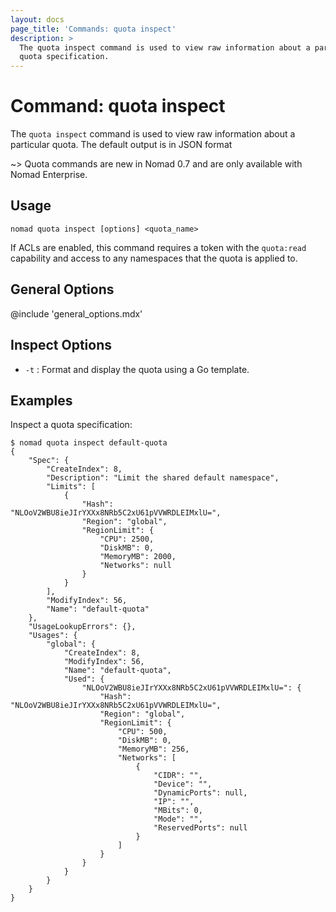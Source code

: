 ```yaml
---
layout: docs
page_title: 'Commands: quota inspect'
description: >
  The quota inspect command is used to view raw information about a particular
  quota specification.
---
```


# Command: quota inspect

The `quota inspect` command is used to view raw information about a particular
quota. The default output is in JSON format

~> Quota commands are new in Nomad 0.7 and are only available with Nomad
Enterprise.

## Usage

```plaintext
nomad quota inspect [options] <quota_name>
```

If ACLs are enabled, this command requires a token with the `quota:read`
capability and access to any namespaces that the quota is applied to.

## General Options

@include 'general_options.mdx'

## Inspect Options

- `-t`    : Format and display the quota using a Go template.

## Examples

Inspect a quota specification:

```shell-session
$ nomad quota inspect default-quota
{
    "Spec": {
        "CreateIndex": 8,
        "Description": "Limit the shared default namespace",
        "Limits": [
            {
                "Hash": "NLOoV2WBU8ieJIrYXXx8NRb5C2xU61pVVWRDLEIMxlU=",
                "Region": "global",
                "RegionLimit": {
                    "CPU": 2500,
                    "DiskMB": 0,
                    "MemoryMB": 2000,
                    "Networks": null
                }
            }
        ],
        "ModifyIndex": 56,
        "Name": "default-quota"
    },
    "UsageLookupErrors": {},
    "Usages": {
        "global": {
            "CreateIndex": 8,
            "ModifyIndex": 56,
            "Name": "default-quota",
            "Used": {
                "NLOoV2WBU8ieJIrYXXx8NRb5C2xU61pVVWRDLEIMxlU=": {
                    "Hash": "NLOoV2WBU8ieJIrYXXx8NRb5C2xU61pVVWRDLEIMxlU=",
                    "Region": "global",
                    "RegionLimit": {
                        "CPU": 500,
                        "DiskMB": 0,
                        "MemoryMB": 256,
                        "Networks": [
                            {
                                "CIDR": "",
                                "Device": "",
                                "DynamicPorts": null,
                                "IP": "",
                                "MBits": 0,
                                "Mode": "",
                                "ReservedPorts": null
                            }
                        ]
                    }
                }
            }
        }
    }
}
```
